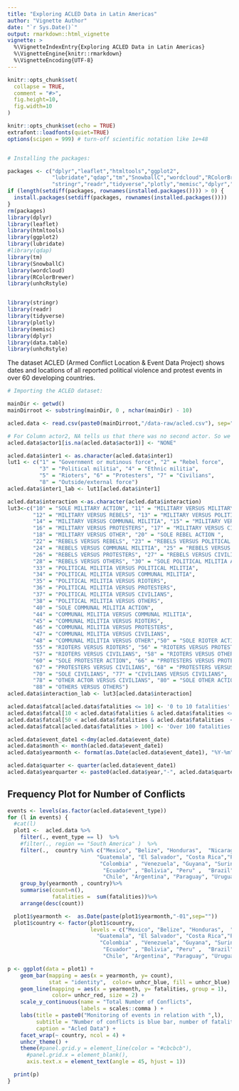 ```yaml
---
title: "Exploring ACLED Data in Latin Americas"
author: "Vignette Author"
date: "`r Sys.Date()`"
output: rmarkdown::html_vignette
vignette: >
  %\VignetteIndexEntry{Exploring ACLED Data in Latin Americas}
  %\VignetteEngine{knitr::rmarkdown}
  %\VignetteEncoding{UTF-8}
---
```


```r
knitr::opts_chunk$set(
  collapse = TRUE,
  comment = "#>",
  fig.height=10, 
  fig.width=10
)

knitr::opts_chunk$set(echo = TRUE)
extrafont::loadfonts(quiet=TRUE)
options(scipen = 999) # turn-off scientific notation like 1e+48


# Installing the packages:

packages <- c("dplyr","leaflet","htmltools","ggplot2",
              "lubridate","qdap","tm","SnowballC","wordcloud","RColorBrewer",
              "stringr","readr","tidyverse","plotly","memisc","dplyr","data.table")
if (length(setdiff(packages, rownames(installed.packages()))) > 0) {
  install.packages(setdiff(packages, rownames(installed.packages())))
}
rm(packages)
library(dplyr)
library(leaflet)
library(htmltools)
library(ggplot2)
library(lubridate)
#library(qdap)
library(tm)
library(SnowballC)
library(wordcloud)
library(RColorBrewer)
library(unhcRstyle)


library(stringr)
library(readr)
library(tidyverse)
library(plotly)
library(memisc)
library(dplyr)
library(data.table)
library(unhcRstyle)


```



The dataset ACLED (Armed Conflict Location & Event Data Project) shows dates and locations of all reported political violence and protest events in over 60 developing countries. 


```r
# Importing the ACLED dataset:

mainDir <- getwd()
mainDirroot <- substring(mainDir, 0 , nchar(mainDir) - 10)

acled.data <- read.csv(paste0(mainDirroot,"/data-raw/acled.csv"), sep=";")
```



```r
# For Column actor2, NA tells us that there was no second actor. So we can replace it with string "NONE"
acled.data$actor1[is.na(acled.data$actor1)] <- "NONE"

acled.data$inter1 <- as.character(acled.data$inter1)
lut1 <- c("1" = "Government or mutinous force", "2" = "Rebel force",
          "3" = "Political militia", "4" = "Ethnic militia",
          "5" = "Rioters", "6" = "Protesters", "7" = "Civilians",
          "8" = "Outside/external force")
acled.data$inter1_lab <- lut1[acled.data$inter1]

acled.data$interaction <-as.character(acled.data$interaction)
lut3<-c("10" = "SOLE MILITARY ACTION", "11" = "MILITARY VERSUS MILITARY",
        "12" = "MILITARY VERSUS REBELS", "13" = "MILITARY VERSUS POLITICAL MILITIA",
        "14" = "MILITARY VERSUS COMMUNAL MILITIA", "15" = "MILITARY VERSUS RIOTERS",
        "16" = "MILITARY VERSUS PROTESTERS", "17" = "MILITARY VERSUS CIVILIANS",
        "18" = "MILITARY VERSUS OTHER", "20" = "SOLE REBEL ACTION ",
        "22" = "REBELS VERSUS REBELS", "23" = "REBELS VERSUS POLITICAL MILIITA",
        "24" = "REBELS VERSUS COMMUNAL MILITIA", "25" = "REBELS VERSUS RIOTERS",
        "26" = "REBELS VERSUS PROTESTERS", "27" = "REBELS VERSUS CIVILIANS",
        "28" = "REBELS VERSUS OTHERS", "30" = "SOLE POLITICAL MILITIA ACTION",
        "33" = "POLITICAL MILITIA VERSUS POLITICAL MILITIA",
        "34" = "POLITICAL MILITIA VERSUS COMMUNAL MILITIA",
        "35" = "POLITICAL MILITIA VERSUS RIOTERS",
        "36" = "POLITICAL MILITIA VERSUS PROTESTERS",
        "37" = "POLITICAL MILITIA VERSUS CIVILIANS",
        "38" = "POLITICAL MILITIA VERSUS OTHERS",
        "40" = "SOLE COMMUNAL MILITIA ACTION",
        "44" = "COMMUNAL MILITIA VERSUS COMMUNAL MILITIA",
        "45" = "COMMUNAL MILITIA VERSUS RIOTERS",
        "46" = "COMMUNAL MILITIA VERSUS PROTESTERS",
        "47" = "COMMUNAL MILITIA VERSUS CIVILIANS",
        "48" = "COMMUNAL MILITIA VERSUS OTHER","50" = "SOLE RIOTER ACTION",
        "55" = "RIOTERS VERSUS RIOTERS", "56" = "RIOTERS VERSUS PROTESTERS",
        "57" = "RIOTERS VERSUS CIVILIANS", "58" = "RIOTERS VERSUS OTHERS",
        "60" = "SOLE PROTESTER ACTION", "66" = "PROTESTERS VERSUS PROTESTERS",
        "67" = "PROTESTERS VERSUS CIVILIANS", "68" = "PROTESTERS VERSUS OTHER",
        "70" = "SOLE CIVILIANS", "77" = "CIVILIANS VERSUS CIVILIANS",
        "78" = "OTHER ACTOR VERSUS CIVILIANS", "80" = "SOLE OTHER ACTION",
        "88" = "OTHERS VERSUS OTHERS")
acled.data$interaction_lab <- lut3[acled.data$interaction]

acled.data$fatcal[acled.data$fatalities <= 10] <- '0 to 10 fatalities'
acled.data$fatcal[10 < acled.data$fatalities & acled.data$fatalities <= 50] <- '10 to 50 fatalities'
acled.data$fatcal[50 < acled.data$fatalities & acled.data$fatalities  <= 100] <- '50 to 100 fatalities'
acled.data$fatcal[acled.data$fatalities > 100] <- 'Over 100 fatalities'

acled.data$event_date1 <-dmy(acled.data$event_date)
acled.data$month <- month(acled.data$event_date1)
acled.data$yearmonth <- format(as.Date(acled.data$event_date1), "%Y-%m")

acled.data$quarter <- quarter(acled.data$event_date1)
acled.data$yearquarter <- paste0(acled.data$year,"-", acled.data$quarter)
```
 



## Frequency Plot for Number of Conflicts

```r

events <- levels(as.factor(acled.data$event_type))
for (l in events) {
  #cat(l)
  plot1 <-  acled.data %>%
    filter(., event_type == l)  %>%
    #filter(., region == "South America" )  %>%
    filter(.,  country %in% c("Mexico", "Belize", "Honduras",  "Nicaragua", 
                            "Guatemala", "El Salvador", "Costa Rica","Panama" , 
                             "Colombia" , "Venezuela", "Guyana", "Suriname",
                              "Ecuador" , "Bolivia", "Peru" ,  "Brazil",  
                              "Chile", "Argentina", "Paraguay", "Uruguay"))  %>%
    group_by(yearmonth , country)%>%
    summarise(count=n(),
              fatalities =  sum(fatalities))%>%
    arrange(desc(count)) 

  plot1$yearmonth <-  as.Date(paste(plot1$yearmonth,"-01",sep=""))
  plot1$country <- factor(plot1$country, 
                          levels = c("Mexico", "Belize", "Honduras",  "Nicaragua", 
                            "Guatemala", "El Salvador", "Costa Rica","Panama" , 
                             "Colombia" , "Venezuela", "Guyana", "Suriname",
                              "Ecuador" , "Bolivia", "Peru" ,  "Brazil",  
                              "Chile", "Argentina", "Paraguay", "Uruguay"))

p <- ggplot(data = plot1) +
    geom_bar(mapping = aes(x = yearmonth, y= count), 
             stat = "identity",  color= unhcr_blue, fill = unhcr_blue) +
    geom_line(mapping = aes(x = yearmonth, y= fatalities, group = 1),
              color= unhcr_red, size = 2) +
    scale_y_continuous(name = "Total Number of Conflicts", 
                       labels = scales::comma ) + 
    labs(title = paste0("Monitoring of events in relation with ",l),
         subtitle = "Number of conflicts is blue bar, number of fatalities is red line",
         caption = "Acled Data") +
    facet_wrap(~ country, ncol = 4) +
    unhcr_theme() +  
    theme(#panel.grid.y = element_line(color = "#cbcbcb"), 
      #panel.grid.x = element_blank(),
      axis.text.x = element_text(angle = 45, hjust = 1)) 

  print(p)
}
```

